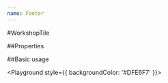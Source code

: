 ```yaml
---
name: Footer
---
```



#WorkshopTile

##Properties

<PropsTable of={Footer} />

##Basic usage

<Playground style={{ backgroundColor: '#DFE6F7' }}>
  <Footer
  copyright="Copyright 2018 AEXOL/Slothking/Graphqleditor.com"
  logo="LOGO"
  backgroundColor="black"
  FooterColumnsTxt = {{
  objects: [
     {
      objects: [
    { name: "Services", link: "http://google.pl" },
    { name: "Roadmap", link: "http://google.pl" },
    { name: "Slack Community", link: "http://google.pl" },
    { name: "GraphQL Blog", link: "http://google.pl" },
    { name: "GraphQL Editor", link: "http://google.pl" },
    { name: "Docs", link: "http://google.pl" }]
  },
  {
    title: "Examples",
    objects: [
    { name: "GraphQL Example #1: Fake Twitter", link: "http://google.pl" },
    { name: "GraphQL Example #2: Library of books", link: "http://google.pl" },
    { name: "GraphQL Example #3: eCommerce", link: "http://google.pl" }]
  },
  {
    title: "From The Blog",
    objects: [
    { name: "GraphQL Tutorial - Schemas and types part 2", link: "http://google.pl" },
    { name: "Code Academy - How to visualize your GraphQL schema?", link: "http://google.pl" },
    { name: "Code Academy - Low-code development ", link: "http://google.pl" },
    { name: "Code Academy - Create Fake Backend with GraphQL Editor", link: "http://google.pl" },
    { name: "Code academy - backend developmen", link: "http://google.pl" }]
  }]
}}
  />
</Playground>
